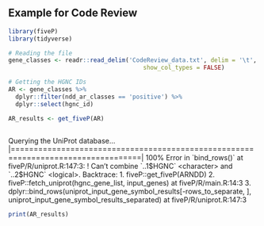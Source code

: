 ## Example for Code Review

```r
library(fiveP)
library(tidyverse)
```

```r

# Reading the file 
gene_classes <- readr::read_delim('CodeReview_data.txt', delim = '\t',  
                                      show_col_types = FALSE)

```

```r

# Getting the HGNC IDs
AR <- gene_classes %>%
  dplyr::filter(ndd_ar_classes == 'positive') %>%
  dplyr::select(hgnc_id)
```

```r

AR_results <- get_fiveP(AR)



```

Querying the UniProt database... \|==================================================================================\| 100% Error in \`bind_rows()\` at fiveP/R/uniprot.R:147:3: ! Can't combine \`..1\$HGNC\` \<character\> and \`..2\$HGNC\` \<logical\>. Backtrace: 1. fiveP::get_fiveP(ARNDD) 2. fiveP::fetch_uniprot(hgnc_gene_list, input_genes) at fiveP/R/main.R:14:3 3. dplyr::bind_rows(uniprot_input_gene_symbol_results[-rows_to_separate, ], uniprot_input_gene_symbol_results_separated) at fiveP/R/uniprot.R:147:3

```r
print(AR_results)
```
